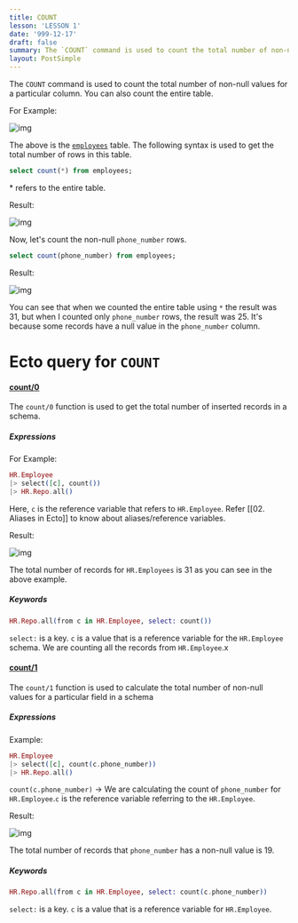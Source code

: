 ```yaml
---
title: COUNT
lesson: 'LESSON 1'
date: '999-12-17'
draft: false
summary: The `COUNT` command is used to count the total number of non-null values for a particular  column. You can also count the entire table.
layout: PostSimple
---
```


The `COUNT` command is used to count the total number of non-null values for a particular  column. You can also count the entire table.

For Example:

![img](/static/images/Pastedimage20231116133453.png)

The above is the [`employees`](01.%20Introduction)  table. The following syntax is used to get the total number of rows in this table.

``` SQL
select count(*) from employees;
```

\*  refers to the entire table.

Result:

![img](/static/images/Pastedimage20231116133523.png)

Now, let's count the non-null `phone_number` rows.

``` SQL
select count(phone_number) from employees;
```

Result:

![img](/static/images/Pastedimage20231116133548.png)

You can see that when we counted the entire table using `*` the result was 31, but when I counted only `phone_number` rows, the result was 25.  It's because some records have a null value in the `phone_number` column. 

# Ecto query for `COUNT`

#### [count/0](https://hexdocs.pm/ecto/Ecto.Query.API.html#count/0)

The `count/0` function is used to get the total number of inserted records in a schema. 

##### Expressions

For Example:

``` Elixir
HR.Employee 
|> select([c], count()) 
|> HR.Repo.all()
```

Here, `c` is the reference variable that refers to `HR.Employee`. Refer [[02. Aliases in Ecto]] to know about aliases/reference variables.

Result:

![img](/static/images/Pastedimage20231116133750.png)

The total number of records for `HR.Employees` is 31 as you can see in the above example.

##### Keywords

``` Elixir
HR.Repo.all(from c in HR.Employee, select: count())  
```

`select:` is a key. `c` is a value that is a reference variable for the `HR.Employee` schema. We are counting all the records from `HR.Employee`.x 
#### [count/1](https://hexdocs.pm/ecto/Ecto.Query.API.html#count/1)

The `count/1` function is used to calculate the total number of non-null values for a particular field in a schema

##### Expressions

Example:

``` Elixir
HR.Employee 
|> select([c], count(c.phone_number)) 
|> HR.Repo.all()
```

`count(c.phone_number)` ->  We are calculating the count of `phone_number` for `HR.Employee`.`c` is the reference variable referring to the `HR.Employee`. 

Result:

![img](/static/images/Pastedimage20231116134048.png)

The total number of records that `phone_number` has a non-null value is 19.

##### Keywords

``` Elixir
HR.Repo.all(from c in HR.Employee, select: count(c.phone_number))
```

`select:` is a key. `c` is a value that is a reference variable for `HR.Employee`. 